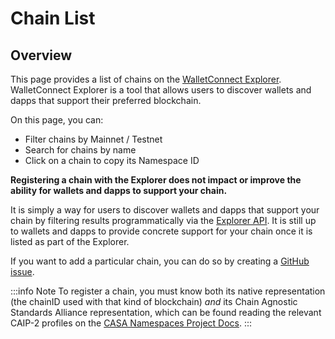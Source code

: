 
# Chain List

## Overview

This page provides a list of chains on the [WalletConnect Explorer](https://explorer.walletconnect.org/). WalletConnect Explorer is a tool that allows users to discover wallets and dapps that support their preferred blockchain.

On this page, you can:

- Filter chains by Mainnet / Testnet
- Search for chains by name
- Click on a chain to copy its Namespace ID

**Registering a chain with the Explorer does not impact or improve the ability for wallets and dapps to support your chain.**

It is simply a way for users to discover wallets and dapps that support your chain by filtering results programmatically via the [Explorer API](../../cloud/explorer.md). It is still up to wallets and dapps to provide concrete support for your chain once it is listed as part of the Explorer.

If you want to add a particular chain, you can do so by creating a [GitHub issue](https://github.com/WalletConnect/walletconnect-monorepo/issues/new?assignees=&labels=type%3A+new+chain+request&template=new_chain_to_explorer.md&title=).

:::info Note
To register a chain, you must know both its native representation (the chainID used with that kind of blockchain) _and_ its Chain Agnostic Standards Alliance representation, which can be found reading the relevant CAIP-2 profiles on the [CASA Namespaces Project Docs](https://namespaces.chainagnostic.org/).
:::

<List />
